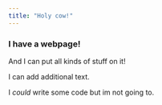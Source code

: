 ```yaml
---
title: "Holy cow!"
---
```


### I have a webpage!

And I can put all kinds of stuff on it!

I can add additional text. 

I *could* write some code but im not going to. 